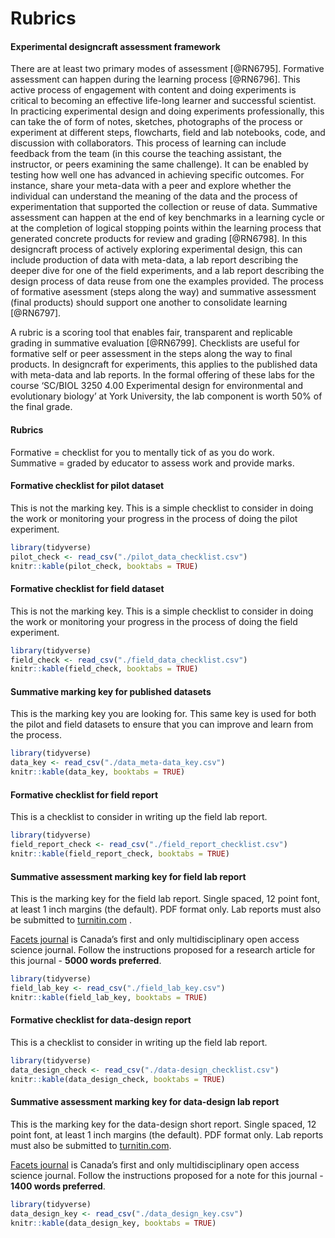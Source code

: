 # Rubrics {#rubrics}

#### Experimental designcraft assessment framework {-} 
There are at least two primary modes of assessment [@RN6795]. Formative assessment can happen during the learning process [@RN6796]. This active process of engagement with content and doing experiments is critical to becoming an effective life-long learner and successful scientist. In practicing experimental design and doing experiments professionally, this can take the of form of notes, sketches, photographs of the process or experiment at different steps, flowcharts, field and lab notebooks, code, and discussion with collaborators. This process of learning can include feedback from the team (in this course the teaching assistant, the instructor, or peers examining the same challenge). It can be enabled by testing how well one has advanced in achieving specific outcomes. For instance, share your meta-data with a peer and explore whether the individual can understand the meaning of the data and the process of experimentation that supported the collection or reuse of data. Summative assessment can happen at the end of key benchmarks in a learning cycle or at the completion of logical stopping points within the learning process that generated concrete products for review and grading [@RN6798]. In this designcraft process of actively exploring experimental design, this can include production of data with meta-data, a lab report describing the deeper dive for one of the field experiments, and a lab report describing the design process of data reuse from one the examples provided. The process of formative asessment (steps along the way) and summative assessment (final products) should support one another to consolidate learning [@RN6797].  

A rubric is a scoring tool that enables fair, transparent and replicable grading in summative evaluation [@RN6799]. Checklists are useful for formative self or peer assessment in the steps along the way to final products. In designcraft for experiments, this applies to the published data with meta-data and lab reports. In the formal offering of these labs for the course 'SC/BIOL 3250 4.00 Experimental design for environmental and evolutionary biology' at York University, the lab component is worth 50% of the final grade.

#### Rubrics {-}  
Formative = checklist for you to mentally tick of as you do work.  
Summative = graded by educator to assess work and provide marks.  

#### Formative checklist for pilot dataset {-}  
This is not the marking key. This is a simple checklist to consider in doing the work or monitoring your progress in the process of doing the pilot experiment.  

```r
library(tidyverse)
pilot_check <- read_csv("./pilot_data_checklist.csv")
knitr::kable(pilot_check, booktabs = TRUE)

```

#### Formative checklist for field dataset {-}
This is not the marking key. This is a simple checklist to consider in doing the work or monitoring your progress in the process of doing the field experiment.  

```r
library(tidyverse)
field_check <- read_csv("./field_data_checklist.csv")
knitr::kable(field_check, booktabs = TRUE)

```

#### Summative marking key for published datasets {-} 
This is the marking key you are looking for. This same key is used for both the pilot and field datasets to ensure that you can improve and learn from the process.  

```r
library(tidyverse)
data_key <- read_csv("./data_meta-data_key.csv")
knitr::kable(data_key, booktabs = TRUE)

```


#### Formative checklist for field report {-}
This is a checklist to consider in writing up the field lab report.  

```r
library(tidyverse)
field_report_check <- read_csv("./field_report_checklist.csv")
knitr::kable(field_report_check, booktabs = TRUE)

```

#### Summative assessment marking key for field lab report {-}  
This is the marking key for the field lab report. Single spaced, 12 point font, at least 1 inch margins (the default). PDF format only. Lab reports must also be submitted to [turnitin.com](https://www.turnitin.com) .

[Facets journal](https://www.facetsjournal.com/authors/instructions/) is Canada’s first and only multidisciplinary open access science journal. Follow the instructions proposed for a research article for this journal - **5000 words preferred**.  

```r
library(tidyverse)
field_lab_key <- read_csv("./field_lab_key.csv")
knitr::kable(field_lab_key, booktabs = TRUE)

```


#### Formative checklist for data-design report {-}
This is a checklist to consider in writing up the field lab report.  

```r
library(tidyverse)
data_design_check <- read_csv("./data-design_checklist.csv")
knitr::kable(data_design_check, booktabs = TRUE)

```

#### Summative assessment marking key for data-design lab report {-}  
This is the marking key for the data-design short report. Single spaced, 12 point font, at least 1 inch margins (the default). PDF format only. Lab reports must also be submitted to [turnitin.com](https://www.turnitin.com).

[Facets journal](https://www.facetsjournal.com/authors/instructions/) is Canada’s first and only multidisciplinary open access science journal. Follow the instructions proposed for a note for this journal - **1400 words preferred**. 

```r
library(tidyverse)
data_design_key <- read_csv("./data_design_key.csv")
knitr::kable(data_design_key, booktabs = TRUE)

```





